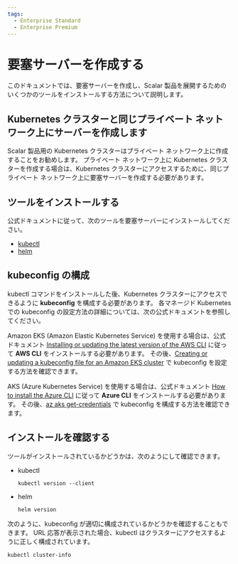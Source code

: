 ```yaml
---
tags:
  - Enterprise Standard
  - Enterprise Premium
---
```


# 要塞サーバーを作成する


<TranslationBanner />

このドキュメントでは、要塞サーバーを作成し、Scalar 製品を展開するためのいくつかのツールをインストールする方法について説明します。

## Kubernetes クラスターと同じプライベート ネットワーク上にサーバーを作成します

Scalar 製品用の Kubernetes クラスターはプライベート ネットワーク上に作成することをお勧めします。 プライベート ネットワーク上に Kubernetes クラスターを作成する場合は、Kubernetes クラスターにアクセスするために、同じプライベート ネットワーク上に要塞サーバーを作成する必要があります。

## ツールをインストールする

公式ドキュメントに従って、次のツールを要塞サーバーにインストールしてください。

* [kubectl](https://kubernetes.io/docs/tasks/tools/#kubectl)
* [helm](https://helm.sh/docs/intro/install/)

## kubeconfig の構成

kubectl コマンドをインストールした後、Kubernetes クラスターにアクセスできるように **kubeconfig** を構成する必要があります。 各マネージド Kubernetes での kubeconfig の設定方法の詳細については、次の公式ドキュメントを参照してください。

Amazon EKS (Amazon Elastic Kubernetes Service) を使用する場合は、公式ドキュメント [Installing or updating the latest version of the AWS CLI](https://docs.aws.amazon.com/cli/latest/userguide/getting-started-install.html) に従って **AWS CLI** をインストールする必要があります。 その後、[Creating or updating a kubeconfig file for an Amazon EKS cluster](https://docs.aws.amazon.com/eks/latest/userguide/create-kubeconfig.html) で kubeconfig を設定する方法を確認できます。

AKS (Azure Kubernetes Service) を使用する場合は、公式ドキュメント [How to install the Azure CLI](https://learn.microsoft.com/en-us/cli/azure/install-azure-cli) に従って **Azure CLI** をインストールする必要があります。 その後、[az aks get-credentials](https://learn.microsoft.com/en-us/cli/azure/aks?view=azure-cli-latest#az-aks-get-credentials) で kubeconfig を構成する方法を確認できます。

## インストールを確認する

ツールがインストールされているかどうかは、次のようにして確認できます。

* kubectl
  ```console
  kubectl version --client
  ```
* helm
  ```console
  helm version
  ```

次のように、kubeconfig が適切に構成されているかどうかを確認することもできます。 URL 応答が表示された場合、kubectl はクラスターにアクセスするように正しく構成されています。
```console
kubectl cluster-info
```
